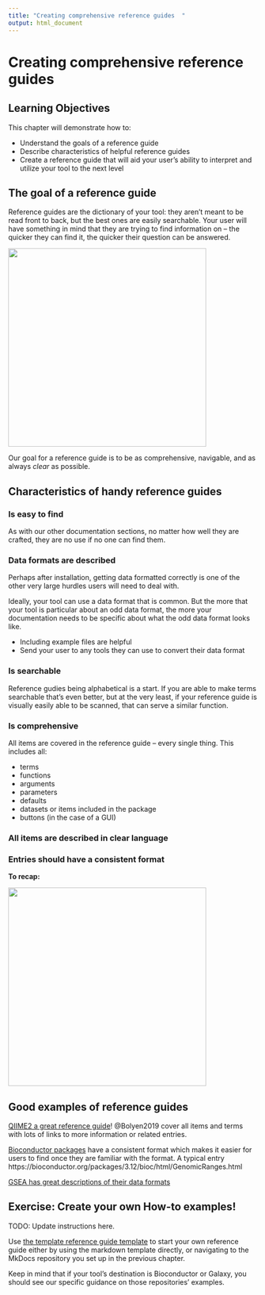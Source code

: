 ```yaml
---
title: "Creating comprehensive reference guides  "
output: html_document
---
```


# Creating comprehensive reference guides 

## Learning Objectives

This chapter will demonstrate how to:

- Understand the goals of a reference guide
- Describe characteristics of helpful reference guides
- Create a reference guide that will aid your user's ability to interpret and utilize your tool to the next level

## The goal of a reference guide

Reference guides are the dictionary of your tool: they aren't meant to be read front to back, but the best ones are easily searchable.
Your user will have something in mind that they are trying to find information on -- the quicker they can find it, the quicker their question can be answered. 

<img src=https://docs.google.com/presentation/d/1cd434bkLer_CJ04GzpsZwzeEA9gjc5Ho6QimiHPbyEg/export/png?id=1cd434bkLer_CJ04GzpsZwzeEA9gjc5Ho6QimiHPbyEg&pageid=gcdcbd8d802_0_21 width = 400 height = 400 />

Our goal for a reference guide is to be as comprehensive, navigable, and as always _clear_ as possible. 

## Characteristics of handy reference guides
  
### Is easy to find

As with our other documentation sections, no matter how well they are crafted, they are no use if no one can find them. 

### Data formats are described

Perhaps after installation, getting data formatted correctly is one of the other very large hurdles users will need to deal with. 

Ideally, your tool can use a data format that is common.
But the more that your tool is particular about an odd data format, the more your documentation needs to be specific about what the odd data format looks like. 

- Including example files are helpful
- Send your user to any tools they can use to convert their data format

### Is searchable 

Reference gudies being alphabetical is a start. 
If you are able to make terms searchable that's even better, but at the very least, if your reference guide is visually easily able to be scanned, that can serve a similar function. 

### Is comprehensive

All items are covered in the reference guide -- every single thing. 
This includes all:

- terms
- functions
- arguments
- parameters
- defaults 
- datasets or items included in the package
- buttons (in the case of a GUI)

### All items are described in clear language


### Entries should have a consistent format


**To recap:**

<img src=https://docs.google.com/presentation/d/1cd434bkLer_CJ04GzpsZwzeEA9gjc5Ho6QimiHPbyEg/export/png?id=1cd434bkLer_CJ04GzpsZwzeEA9gjc5Ho6QimiHPbyEg&pageid=gcdcbd8d802_0_12 width = 400 height = 400 />

## Good examples of reference guides

[QIIME2 a great reference guide](https://docs.qiime2.org/2021.2/glossary/)!
@Bolyen2019 cover all items and terms with lots of links to more information or related entries. 

[Bioconductor packages](https://bioconductor.org/packages/3.12/bioc/) have a consistent format which makes it easier for users to find once they are familiar with the format. 
A typical entry https://bioconductor.org/packages/3.12/bioc/html/GenomicRanges.html

[GSEA has great descriptions of their data formats](https://www.gsea-msigdb.org/gsea/doc/GSEAUserGuideTEXT.htm#_Loading_Data)


## Exercise: Create your own How-to examples!

TODO: Update instructions here. 

Use [the template reference guide template](https://raw.githubusercontent.com/jhudsl/itcr-template-documentation/master/docs/how-to_examples_template.md) to start your own reference guide either by using the markdown template directly, or navigating to the MkDocs repository you set up in the previous chapter. 

Keep in mind that if your tool's destination is Bioconductor or Galaxy, you should see our specific guidance on those repositories' examples. 
